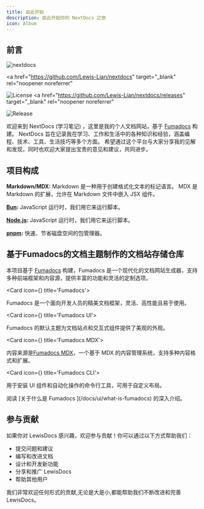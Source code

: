 ```yaml
---
title: 由此开始
description: 由此开始你的 NextDocs 之旅
icon: Album
---
```


## 前言

<img
  src="https://socialify.git.ci/Lewis-Lian/nextdocs/image?custom_description=&custom_language=Next.js&description=1&font=Inter&language=1&name=1&owner=1&pattern=Plus&theme=Light"
  alt="nextdocs"
/>

<a
  href="https://github.com/Lewis-Lian/nextdocs"
  target="_blank"
  rel="noopener noreferrer"
>
  <img
    src="https://img.shields.io/github/license/Lewis-Lian/nextdocs.svg?logo=github"
    alt="License"
  />
</a>
<a
  href="https://github.com/Lewis-Lian/nextdocs/releases"
  target="_blank"
  rel="noopener noreferrer"
>
  <img
    src="https://img.shields.io/github/release/Lewis-Lian/nextdocs.svg"
    alt="Release"
  />
</a>

欢迎来到 NextDocs <span className='text-fd-muted-foreground text-sm'>(学习笔记)</span> ，这里是我的个人文档网站，基于 [Fumadocs](https://fumadocs.dev) 构建。
NextDocs 旨在记录我在学习、工作和生活中的各种知识和经验，涵盖编程、技术、工具、生活技巧等多个方面。
希望通过这个平台与大家分享我的见解和发现，同时也欢迎大家提出宝贵的意见和建议，共同进步。

## 项目构成

**Markdown/MDX:** Markdown 是一种用于创建格式化文本的标记语言。 MDX 是 Markdown 的扩展，允许在 Markdown 文件中嵌入 JSX 组件。

**[Bun](https://bun.sh):** JavaScript 运行时，我们用它来运行脚本。

**[Node.js](https://nodejs.org):** JavaScript 运行时，我们用它来运行脚本。

**[pnpm](https://pnpm.io):** 快速、节省磁盘空间的包管理器。

## 基于Fumadocs的文档主题制作的文档站存储仓库

本项目基于 [Fumadocs](https://fumadocs.dev) 构建，Fumadocs 是一个现代化的文档网站生成器，支持多种前端框架和内容源，提供丰富的功能和灵活的定制选项。

<Cards>

<Card icon={<CpuIcon className="text-purple-300" />} title='Fumadocs'>

Fumadocs 是一个面向开发人员的精美文档框架，灵活、高性能且易于使用。

</Card>

<Card icon={<PanelsTopLeft className="text-blue-300" />} title='Fumadocs UI'>

Fumadocs 的默认主题为文档站点和交互式组件提供了美观的外观。

</Card>

<Card icon={<Database />} title='Fumadocs MDX'>

内容来源是[Fumadocs MDX](/docs/mdx)，一个基于 MDX 的内容管理系统，支持多种内容格式和扩展。

</Card>

<Card icon={<Terminal />} title='Fumadocs CLI'>

用于安装 UI 组件和自动化操作的命令行工具，可用于自定义布局。

</Card>

</Cards>

<Callout title="想要了解更多？">
  阅读 [关于什么是 Fumadocs ](/docs/ui/what-is-fumadocs) 的深入介绍。
</Callout>

## 参与贡献

如果你对 LewisDocs 感兴趣，欢迎参与贡献！你可以通过以下方式帮助我们：

- 提交问题和建议
- 编写和改进文档
- 设计和开发新功能
- 分享和推广 LewisDocs
- 帮助其他用户

我们非常欢迎任何形式的贡献,无论是大是小,都能帮助我们不断改进和完善 LewisDocs。
